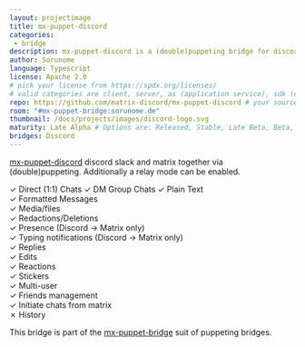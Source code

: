 ```yaml
---
layout: projectimage
title: mx-puppet-discord
categories:
 - bridge
description: mx-puppet-discord is a (double)puppeting bridge for discord.
author: Sorunome
language: Typescript
license: Apache 2.0
# pick your license from https://spdx.org/licenses/
# valid categories are client, server, as (application service), sdk (client sdk), bot, and other
repo: https://github.com/matrix-discord/mx-puppet-discord # your source code repository
room: "#mx-puppet-bridge:sorunome.de"
thumbnail: /docs/projects/images/discord-logo.svg
maturity: Late Alpha # Options are: Released, Stable, Late Beta, Beta, Early Beta, Late Alpha, Alpha, Early Alpha, or Not actively maintained
bridges: Discord
---
```


[mx-puppet-discord](https://github.com/matrix-discord/mx-puppet-discord) discord slack and matrix together via (double)puppeting. Additionally a relay mode can be enabled.

&#10003; Direct (1:1) Chats
&#10003; DM Group Chats
&#10003; Plain Text  
&#10003; Formatted Messages  
&#10003; Media/files  
&#10003; Redactions/Deletions  
&#10003; Presence  (Discord &#8594; Matrix only)  
&#10003; Typing notifications (Discord &#8594; Matrix only)  
&#10003; Replies  
&#10003; Edits  
&#10003; Reactions  
&#10003; Stickers  
&#10003; Multi-user  
&#10003; Friends management  
&#10003; Initiate chats from matrix  
&#10007; History  

This bridge is part of the [mx-puppet-bridge](https://github.com/Sorunome/mx-puppet-bridge) suit of puppeting bridges.
